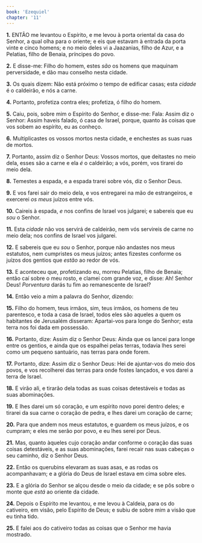 ```yaml
---
book: 'Ezequiel'
chapter: '11'
---
```


**1.** ENTÃO me levantou o Espírito, e me levou à porta oriental da casa do Senhor, a qual olha para o oriente; e eis que estavam à entrada da porta vinte e cinco homens; e no meio deles vi a Jaazanias, filho de Azur, e a Pelatias, filho de Benaia, príncipes do povo.

**2.** E disse-me: Filho do homem, estes *são* os homens que maquinam perversidade, e dão mau conselho nesta cidade.

**3.** Os quais dizem: Não está próximo o tempo de edificar casas; esta *cidade* é o caldeirão, e nós a carne.

**4.** Portanto, profetiza contra eles; profetiza, ó filho do homem.

**5.** Caiu, pois, sobre mim o Espírito do Senhor, e disse-me: Fala: Assim diz o Senhor: Assim haveis falado, ó casa de Israel, porque, quanto às coisas que vos sobem ao espírito, eu as conheço.

**6.** Multiplicastes os vossos mortos nesta cidade, e enchestes as suas ruas de mortos.

**7.** Portanto, assim diz o Senhor Deus: Vossos mortos, que deitastes no meio dela, esses são a carne e ela *é* o caldeirão; a vós, porém, vos tirarei do meio dela.

**8.** Temestes a espada, e a espada trarei sobre vós, diz o Senhor Deus.

**9.** E vos farei sair do meio dela, e vos entregarei na mão de estrangeiros, e exercerei *os meus* juízos entre vós.

**10.** Caireis à espada, *e* nos confins de Israel vos julgarei; e sabereis que eu *sou* o Senhor.

**11.** Esta *cidade* não vos servirá de caldeirão, nem vós servireis de carne no meio dela; nos confins de Israel vos julgarei.

**12.** E sabereis que eu *sou* o Senhor, porque não andastes nos meus estatutos, nem cumpristes os meus juízos; antes fizestes conforme os juízos dos gentios que *estão* ao redor de vós.

**13.** E aconteceu que, profetizando eu, morreu Pelatias, filho de Benaia; então caí sobre o meu rosto, e clamei com grande voz, e disse: Ah! Senhor Deus! *Porventura* darás tu fim ao remanescente de Israel?

**14.** Então veio a mim a palavra do Senhor, dizendo:

**15.** Filho do homem, teus irmãos, sim, teus irmãos, os homens de teu parentesco, e toda a casa de Israel, todos eles são aqueles a quem os habitantes de Jerusalém disseram: Apartai-vos para longe do Senhor; esta terra nos foi dada em possessão.

**16.** Portanto, dize: Assim diz o Senhor Deus: Ainda que os lancei para longe entre os gentios, e ainda que os espalhei pelas terras, todavia lhes serei como um pequeno santuário, nas terras para onde forem.

**17.** Portanto, dize: Assim diz o Senhor Deus: Hei de ajuntar-vos do meio dos povos, e vos recolherei das terras para onde fostes lançados, e vos darei a terra de Israel.

**18.** E virão ali, e tirarão dela todas as suas coisas detestáveis e todas as suas abominações.

**19.** E lhes darei um só coração, e um espírito novo porei dentro deles; e tirarei da sua carne o coração de pedra, e lhes darei um coração de carne;

**20.** Para que andem nos meus estatutos, e guardem os meus juízos, e os cumpram; e eles me serão por povo, e eu lhes serei por Deus.

**21.** Mas, quanto àqueles cujo coração andar conforme o coração das suas coisas detestáveis, e as suas abominações, farei recair nas suas cabeças o seu caminho, diz o Senhor Deus.

**22.** Então os querubins elevaram as suas asas, e as rodas os acompanhavam; e a glória do Deus de Israel estava em cima sobre eles.

**23.** E a glória do Senhor se alçou desde o meio da cidade; e se pôs sobre o monte que *está* ao oriente da cidade.

**24.** Depois o Espírito me levantou, e me levou à Caldeia, para os do cativeiro, em visão, pelo Espírito de Deus; e subiu de sobre mim a visão que eu tinha tido.

**25.** E falei aos do cativeiro todas as coisas que o Senhor me havia mostrado.